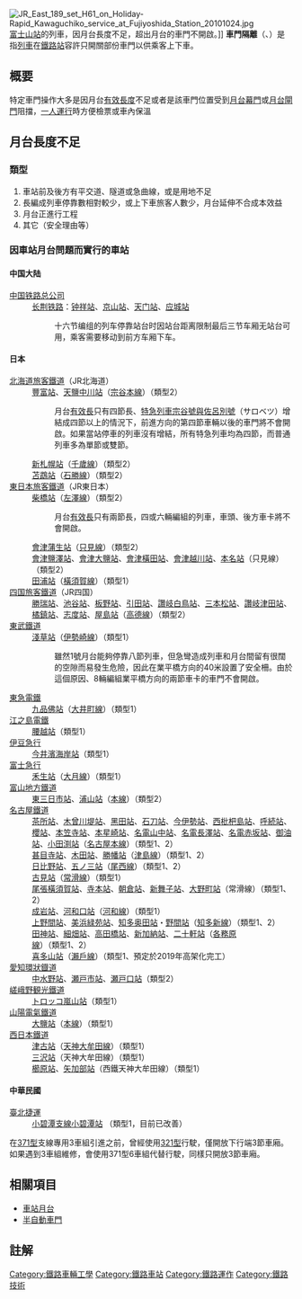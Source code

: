 {{noteTA
|G1=Railway
|1=zh-hant:車站; zh-hans:站; zh-hk:站; zh-tw:車站;
}}
{{Unreferenced|time=2021-04-29T22:20:00+00:00}}
[[File:JR_East_189_set_H61_on_Holiday-Rapid_Kawaguchiko_service_at_Fujiyoshida_Station_20101024.jpg|right]][[富士山站|富士山站]]的列車，因月台長度不足，超出月台的車門不開啟。]]
'''車門隔離'''（{{lang-en|Selective Door Operation}}、{{lang-ja|ドアカット}}{{notetag|1=「{{jpn|kn=ドアカット|rm=Doakatto|link=no}}」是[[和製英語|和製英語]]door + cut。}}）是指[[列車|列車]]在[[鐵路站|鐵路站]]容許只開關部份車門以供乘客上下車。

==概要==
特定車門操作大多是因月台[[有效長度|有效長度]]不足或者是該車門位置受到[[月台幕門|月台幕門]]或[[月台閘門|月台閘門]]阻擋，[[一人控制|一人運行]]時方便檢票或車內保溫

==月台長度不足==
===類型===
#車站前及後方有平交道、隧道或急曲線，或是用地不足
#長編成列車停靠數相對較少，或上下車旅客人數少，月台延伸不合成本效益
#月台正進行工程
#其它（安全理由等）

=== 因車站月台問題而實行的車站 ===
====中国大陆====
;[[中国铁路总公司|中国铁路总公司]]
: [[长荆铁路|长荆铁路]]：[[钟祥站|钟祥站]]、[[京山站|京山站]]、[[天门站|天门站]]、[[应城站|应城站]]
:: 十六节编组的列车停靠站台时因站台距离限制最后三节车厢无站台可用，乘客需要移动到前方车厢下车。
====日本====
; [[北海道旅客鐵道|北海道旅客鐵道]]（JR北海道）
: [[豐富車站_(北海道)|豐富站]]、[[天鹽中川站|天鹽中川站]]（[[宗谷本線|宗谷本線]]）（類型2）
:: 月台[[有效長|有效長]]只有四節長、[[特別急行列車|特急列車]][[宗谷號列車|宗谷號與佐呂別號]]（サロベツ）增結成四節以上的情況下，前進方向的第四節車輛以後的車門將不會開啟。如果當站停車的列車沒有增結，所有特急列車均為四節，而普通列車多為單節或雙節。
: [[新札幌車站_(JR北海道)|新札幌站]]（[[千歲線|千歲線]]）（類型2）
: [[苫鵡站|苫鵡站]]（[[石勝線|石勝線]]）（類型2）
; [[東日本旅客鐵道|東日本旅客鐵道]]（JR東日本）
: [[柴橋站|柴橋站]]（[[左澤線|左澤線]]）（類型2）
:: 月台[[有效長|有效長]]只有兩節長，四或六輛編組的列車，車頭、後方車卡將不會開啟。
: [[會津蒲生站|會津蒲生站]]（[[只見線|只見線]]）（類型2）
: [[會津鹽澤站|會津鹽澤站]]、[[會津大鹽站|會津大鹽站]]、[[會津橫田站|會津橫田站]]、[[會津越川站|會津越川站]]、[[本名站|本名站]]（只見線）（類型2）
: [[田浦站_(日本)|田浦站]]（[[橫須賀線|橫須賀線]]）（類型1）
; [[四国旅客鐵道|四国旅客鐵道]]（JR四国）
: [[勝瑞站|勝瑞站]]、[[池谷車站|池谷站]]、[[板野站|板野站]]、[[引田站|引田站]]、[[讚岐白鳥站|讚岐白鳥站]]、[[三本松站_(香川縣)|三本松站]]、[[讚岐津田站|讚岐津田站]]、[[橘鎮站|橘鎮站]]、[[志度站|志度站]]、[[屋島站|屋島站]]（[[高德線|高德線]]）（類型2）
; [[東武鐵道|東武鐵道]]
: [[淺草站|淺草站]]（[[東武伊勢崎線|伊勢崎線]]）（類型1）
:: 雖然1號月台能夠停靠八節列車，但急彎造成列車和月台間留有很闊的空隙而易發生危險，因此在業平橋方向的40米設置了安全柵。由於這個原因、8輛編組業平橋方向的兩節車卡的車門不會開啟。
; [[東急電鐵|東急電鐵]]
: [[九品佛站|九品佛站]]（[[東急大井町線|大井町線]]）（類型1）
; [[江之島電鐵|江之島電鐵]]
: [[腰越站|腰越站]]（類型1）
; [[伊豆急行|伊豆急行]]
: [[今井濱海岸站|今井濱海岸站]]（類型1）
; [[富士急行|富士急行]]
: [[禾生站|禾生站]]（[[富士急行線|大月線]]）（類型1）
; [[富山地方鐵道|富山地方鐵道]]
: [[東三日市站|東三日市站]]、[[浦山站|浦山站]]（[[富山地方鐵道本線|本線]]）（類型2）
; [[名古屋鐵道|名古屋鐵道]]
: [[茶所站|茶所站]]、[[木曾川堤站|木曾川堤站]]、[[黑田站_(愛知縣)|黑田站]]、[[石刀站|石刀站]]、[[今伊勢站|今伊勢站]]、[[西枇杷島站|西枇杷島站]]、[[呼続站|呼続站]]、[[櫻站|櫻站]]、[[本笠寺站|本笠寺站]]、[[本星崎站|本星崎站]]、[[名電山中站|名電山中站]]、[[名電長澤站|名電長澤站]]、[[名電赤坂站|名電赤坂站]]、[[御油站|御油站]]、[[小田渕站|小田渕站]]（[[名鐵名古屋本線|名古屋本線]]）（類型1、2）
: [[甚目寺站|甚目寺站]]、[[木田站|木田站]]、[[勝幡站|勝幡站]]（[[名鐵津島線|津島線]]）（類型1、2）
: [[日比野站|日比野站]]、[[五ノ三站|五ノ三站]]（[[尾西線|尾西線]]）（類型1、2）
: [[古見站_(愛知縣)|古見站]]（[[名鐵常滑線|常滑線]]）（類型1）
: [[尾張橫須賀站|尾張橫須賀站]]、[[寺本站|寺本站]]、[[朝倉站_(愛知縣)|朝倉站]]、[[新舞子站|新舞子站]]、[[大野町站|大野町站]]（常滑線）（類型1、2）
: [[成岩站|成岩站]]、[[河和口站|河和口站]]（[[名鐵河和線|河和線]]）（類型1）
: [[上野間站|上野間站]]、[[美浜緑苑站|美浜緑苑站]]、[[知多奥田站|知多奥田站]]・[[野間站|野間站]]（[[名鐵知多新線|知多新線]]）（類型1、2）
: [[田神站|田神站]]、[[細畑站|細畑站]]、[[高田橋站|高田橋站]]、[[新加納站|新加納站]]、[[二十軒站|二十軒站]]（[[名鐵各務原線|各務原線]]）（類型1、2）
: [[喜多山站_(愛知縣)|喜多山站]]（[[名鐵瀨戶線|瀨戶線]]）（類型1、預定於2019年高架化完工）
; [[愛知環狀鐡道|愛知環狀鐡道]]
: [[中水野站|中水野站]]、[[瀬戸市站|瀬戸市站]]、[[瀬戸口站|瀬戸口站]]（類型2）
; [[嵯峨野観光鐵道|嵯峨野観光鐵道]]
: [[トロッコ嵐山站|トロッコ嵐山站]]（類型1）
; [[山陽電氣鐵道|山陽電氣鐵道]]
: [[大鹽站|大鹽站]]（[[山陽電氣鐵道本線|本線]]）（類型1）
; [[西日本鐵道|西日本鐵道]]
: [[津古站|津古站]]（[[西鐵天神大牟田線|天神大牟田線]]）（類型1）
: [[三澤站_(福岡縣)|三沢站]]（天神大牟田線）（類型1）
: [[櫛原站|櫛原站]]、[[矢加部站|矢加部站]]（西鐵天神大牟田線）（類型1）

====中華民國====

; [[臺北捷運|臺北捷運]]
: [[小碧潭支線|小碧潭支線]][[小碧潭站|小碧潭站]] （類型1，目前已改善）
在[[臺北捷運371型電聯車|371型]]支線專用3車組引進之前，曾經使用[[台北捷運321型電聯車|321型]]行駛，僅開放下行端3節車廂。如果遇到3車組維修，會使用371型6車組代替行駛，同樣只開放3節車廂。

==相關項目==
* [[車站月台|車站月台]]
* [[半自動車門|半自動車門]]

==註解==
{{notefoot}}

[[Category:鐵路車輛工學|Category:鐵路車輛工學]]
[[Category:鐵路車站|Category:鐵路車站]]
[[Category:鐵路運作|Category:鐵路運作]]
[[Category:鐵路技術|Category:鐵路技術]]